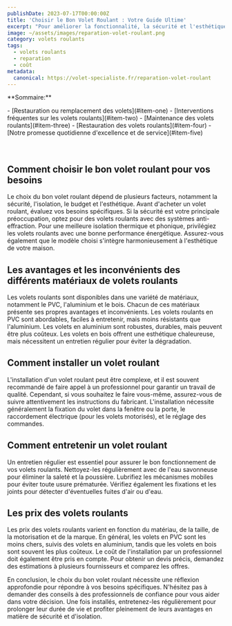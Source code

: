```yaml
---
publishDate: 2023-07-17T00:00:00Z
title: 'Choisir le Bon Volet Roulant : Votre Guide Ultime'
excerpt: "Pour améliorer la fonctionnalité, la sécurité et l'esthétique de votre maison, le choix du bon volet roulant est essentiel. Dans ce guide, nous explorerons les différents types de volets roulants, les facteurs à prendre en compte lors de votre choix, ainsi que des conseils pour l'installation et l'entretien. Plongeons-y !"
image: ~/assets/images/reparation-volet-roulant.png
category: volets roulants
tags:
  - volets roulants
  - reparation
  - coût
metadata:
  canonical: https://volet-specialiste.fr/reparation-volet-roulant
---
```


<div>

<p>**Sommaire:**</p>
- [Restauration ou remplacement des volets](#item-one)
- [Interventions fréquentes sur les volets roulants](#item-two)
- [Maintenance des volets roulants](#item-three)
- [Restauration des volets roulants](#item-four)
- [Notre promesse quotidienne d'excellence et de service](#item-five)
</div>
<a id="item-one"></a>
<br />
<br />

## Comment choisir le bon volet roulant pour vos besoins

Le choix du bon volet roulant dépend de plusieurs facteurs, notamment la sécurité, l'isolation, le budget et l'esthétique. Avant d'acheter un volet roulant, évaluez vos besoins spécifiques. Si la sécurité est votre principale préoccupation, optez pour des volets roulants avec des systèmes anti-effraction. Pour une meilleure isolation thermique et phonique, privilégiez les volets roulants avec une bonne performance énergétique. Assurez-vous également que le modèle choisi s'intègre harmonieusement à l'esthétique de votre maison.

## Les avantages et les inconvénients des différents matériaux de volets roulants

Les volets roulants sont disponibles dans une variété de matériaux, notamment le PVC, l'aluminium et le bois. Chacun de ces matériaux présente ses propres avantages et inconvénients. Les volets roulants en PVC sont abordables, faciles à entretenir, mais moins résistants que l'aluminium. Les volets en aluminium sont robustes, durables, mais peuvent être plus coûteux. Les volets en bois offrent une esthétique chaleureuse, mais nécessitent un entretien régulier pour éviter la dégradation.

## Comment installer un volet roulant

L'installation d'un volet roulant peut être complexe, et il est souvent recommandé de faire appel à un professionnel pour garantir un travail de qualité. Cependant, si vous souhaitez le faire vous-même, assurez-vous de suivre attentivement les instructions du fabricant. L'installation nécessite généralement la fixation du volet dans la fenêtre ou la porte, le raccordement électrique (pour les volets motorisés), et le réglage des commandes.

## Comment entretenir un volet roulant

Un entretien régulier est essentiel pour assurer le bon fonctionnement de vos volets roulants. Nettoyez-les régulièrement avec de l'eau savonneuse pour éliminer la saleté et la poussière. Lubrifiez les mécanismes mobiles pour éviter toute usure prématurée. Vérifiez également les fixations et les joints pour détecter d'éventuelles fuites d'air ou d'eau.

## Les prix des volets roulants

Les prix des volets roulants varient en fonction du matériau, de la taille, de la motorisation et de la marque. En général, les volets en PVC sont les moins chers, suivis des volets en aluminium, tandis que les volets en bois sont souvent les plus coûteux. Le coût de l'installation par un professionnel doit également être pris en compte. Pour obtenir un devis précis, demandez des estimations à plusieurs fournisseurs et comparez les offres.

En conclusion, le choix du bon volet roulant nécessite une réflexion approfondie pour répondre à vos besoins spécifiques. N'hésitez pas à demander des conseils à des professionnels de confiance pour vous aider dans votre décision. Une fois installés, entretenez-les régulièrement pour prolonger leur durée de vie et profiter pleinement de leurs avantages en matière de sécurité et d'isolation.
